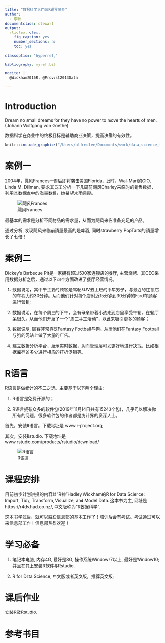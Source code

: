 ```yaml
---
title: "数据科学入门及R语言简介"
author:
  - 李伟
documentclass: ctexart
output:
  rticles::ctex:
    fig_caption: yes
    number_sections: no
    toc: yes
    
classoption: "hyperref,"

bibliography: myref.bib

nocite: | 
  @Wickham2016R, @Provost2013Data

---
```



\newpage

# Introduction


Dream no small dreams for they have no power to
move the hearts of men.(Johann Wolfgang von Goethe)

数据科学在商业中的终极目标是辅助商业决策，提高决策的有效性。


```r

knitr::include_graphics("/Users/alfredlee/Documents/work/data_science_training/pictures/DDD.png")

```

\newpage

# 案例一

2004年，飓风Frances一周后即将袭击美国Florida，此时，Wal-Mart的CIO, Linda M. Dillman, 要求其员工分析一下几周前飓风Charley来临时的销售数据，利用其数据库中的海量数据，她希望未雨绸缪。

![飓风Frances](/Users/alfredlee/Documents/work/data_science_training/pictures/hurricane-frances.png)


\newpage


最基本的需求是分析不同物品的需求量，从而为飓风来临准备充足的产品。

通过分析, 发现飓风来临前销量最高的是啤酒, 同时strawberry PopTarts的销量增长了七倍！ 


\newpage


# 案例二

Dickey’s Barbecue Pit是一家拥有超过500家连锁店的餐厅, 主营烧烤。其CEO采用数据分析之后，通过以下四个方面改进了餐厅经营情况。

1. 数据说明，其中午主要的顾客是驾驶SUV去上班的中年男子，与最近的连锁店的车程大约30分钟。从而他们针对每个店附近15分钟到30分钟的Ford车顾客进行营销;

2. 数据说明，在每个周三的下午，会有母亲带着小孩来到店里享受午餐，在餐厅呆很久。从而他们开展了一个"周三手工活动"，以此来吸引更多的顾客；

3. 数据说明, 顾客非常喜欢Fantasy Football与狗。从而他们在Fantasy Football与狗的网站上做了大量的广告。

4. 建立数据分析平台，展示实时数据，从而管理层可以更好地进行决策。比如根据库存的多少进行相应的打折促销等。


\newpage


# R语言

R语言是做统计的不二之选。主要基于以下两个理由:

1. R语言是免费开源的；

2. R语言拥有众多的软件包(2019年11月14日共有15243个包)，几乎可以解决你所有的问题，很多软件包的作者都是统计界的资深人士。

首先，安装R语言。下载地址是 www.r-project.org;

其次，安装Rstudio. 下载地址是 www.rstudio.com/products/rstudio/download/

![R语言](/Users/alfredlee/Documents/work/data_science_training/pictures/Rlogo.png)



\newpage


# 课程安排


目前初步计划讲授的内容以"R神"Hadley Wickham的R for Data Science: Import, Tidy, Transform, Visualize, and Model Data. 这本书为主, 网址是https://r4ds.had.co.nz/, 中文版称为"R数据科学".


这本书学过后，就可以胜任信息部的基本工作了！培训后会有考试。考试通过可以来信息部工作！信息部热烈欢迎！

\newpage

# 学习必备

1. 笔记本电脑, 内存4G, 最好是8G, 操作系统Windows7以上, 最好是Window10; 并且在其上安装R软件与Rstudio.

2. R for Data Science, 中文版或者英文版，推荐英文版;

\newpage

# 课后作业

安装R及Rstudio.

\newpage

\newpage

# 参考书目











